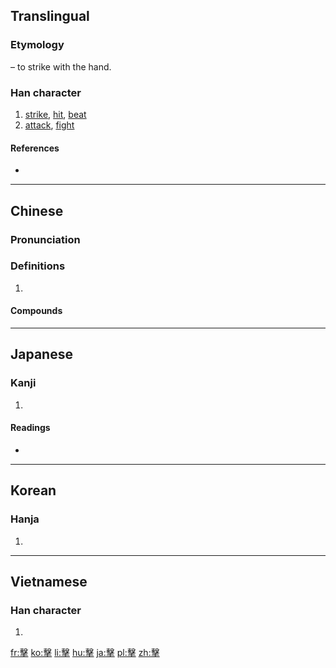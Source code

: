 {{also|击|撃}}

==Translingual==
{{Han simplified forms|擊|撃|击}}

===Etymology===
{{Han compound|手|t1=hand|毄|ls=psc|c1=s|c2=p}} – to strike with the hand.

===Han character===
{{Han char|rn=64|rad=手|as=13|sn=16|four=57502|canj=JEQ|ids=⿱𣪠手}}

# [[strike]], [[hit]], [[beat]]
# [[attack]], [[fight]]

====References====
* {{Han ref|kx=0458.090|dkj=12800|dj=0806.250|hdz=31965.060|uh=64CA|ud=25802|bh=C0BB|bd=49339}}

----

==Chinese==
{{zh-forms|s=击}}

===Pronunciation===
{{zh-pron
|m=jī,jí
|c=gik1
|mn=kek
|mc=y
|oc=y
|ma=
|cat=v
}}

===Definitions===
{{zh-hanzi}}

# {{rfdef|lang=zh}}

====Compounds====
{{der3
| {{zh-l|擊敗}}
| {{zh-l|擊斃}}
| {{zh-l|擊穿}}
| {{zh-l|擊打}}
| {{zh-l|擊發}}
| {{zh-l|擊毀}}
| {{zh-l|擊劍}}
| {{zh-l|擊節}}
| {{zh-l|擊潰}}
| {{zh-l|擊落}}
| {{zh-l|擊破}}
| {{zh-l|擊賞}}
| {{zh-l|擊水}}
| {{zh-l|擊掌}}
| {{zh-l|點擊}}
| {{zh-l|進擊}}
}}

----

==Japanese==

===Kanji===
{{ja-kanji|grade=|rs=手13|style=ky|shin=撃}}

# {{defn|lang=ja|sort=手13}}

====Readings====
* {{ja-readings|on=[[げき]] (geki), [[けき]] (keki)|kun=[[うつ]] (utsu)}}

----

==Korean==

===Hanja===
{{ko-hanja|hangeul=격|eumhun=|rv=gyeok|mr=kyŏk|y=kyek}}

# {{defn|lang=ko|sort=手13}}

----

==Vietnamese==

===Han character===
{{vi-hantu|[[kếch]], [[ghếch]], [[kích]]|rs=手13}}

# {{defn|lang=vi|sort=手13}}

[[fr:擊]]
[[ko:擊]]
[[li:擊]]
[[hu:擊]]
[[ja:擊]]
[[pl:擊]]
[[zh:擊]]